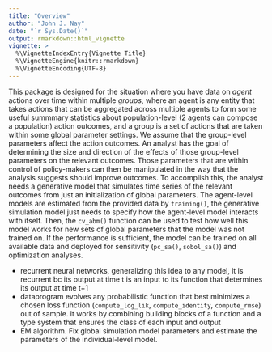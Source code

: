 ```yaml
---
title: "Overview"
author: "John J. Nay"
date: "`r Sys.Date()`"
output: rmarkdown::html_vignette
vignette: >
  %\VignetteIndexEntry{Vignette Title}
  %\VignetteEngine{knitr::rmarkdown}
  %\VignetteEncoding{UTF-8}
---
```


This package is designed for the situation where you have data on *agent* actions over time within multiple *groups*, where an agent is any entity that takes actions that can be aggregated across multiple agents to form some useful summmary statistics about population-level (2 agents can compose a population) action outcomes, and a group is a set of actions that are taken within some global parameter settings. We assume that the group-level parameters affect the action outcomes. An analyst has the goal of determining the size and direction of the effects of those group-level parameters on the relevant outcomes. Those parameters that are within control of policy-makers can then be manipulated in the way that the analysis suggests should improve outcomes. To accomplish this, the analyst needs a generative model that simulates time series of the relevant outcomes from just an initialization of global parameters. The agent-level models are estimated from the provided data by `training()`, the generative simulation model just needs to specify how the agent-level model interacts with itself. Then, the `cv_abm()` function can be used to test how well this model works for new sets of global parameters that the model was not trained on. If the performance is sufficient, the model can be trained on all available data and deployed for sensitivity (`pc_sa()`, `sobol_sa()`) and optimization analyses.

* recurrent neural networks, generalizing this idea to any model, it is recurrent bc its output at time t is an input to its function that determines its output at time t+1 
* dataprogram evolves any probabilistic function that best minimizes a chosen loss function (`compute_log_lik `, `compute_identity`, `compute_rmse`) out of sample. it works by combining building blocks of a function and a type system that ensures the class of each input and output
* EM algorithm. Fix global simulation model parameters and estimate the parameters of the individual-level model. 